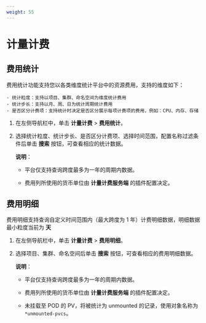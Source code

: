 ```yaml
---
weight: 55
---
```


# 计量计费

## 费用统计

费用统计功能支持您以各类维度统计平台中的资源费用，支持的维度如下：

    - 统计粒度：支持以项目、集群、命名空间为维度统计费用
    - 统计步长：支持以月、周、日为统计周期统计费用
    - 是否区分计费项：支持统计时决定是否区分展示每项计费项的费用，例如：CPU、内存、存储


1. 在左侧导航栏中，单击 **计量计费** > **费用统计**。

2. 选择统计粒度、统计步长、是否区分计费项、选择时间范围，配置名称过滤条件后单击 **搜索** 按钮，可查看相应的统计数据。
    
    **说明**：
    
    * 平台仅支持查询跨度最多为一年的周期内数据。
    
    * 费用列所使用的货币单位由 **计量计费服务端** 的插件配置决定。

## 费用明细 

费用明细支持查询自定义时间范围内（最大跨度为 1 年）计费明细数据，明细数据最小粒度当前为 **天**


1. 在左侧导航栏中，单击 **计量计费** > **费用明细**。

2. 选择项目、集群、命名空间后单击 **搜索** 按钮，可查看相应的费用明细数据。
    
    **说明**：
    
    * 平台仅支持查询跨度最多为一年的周期内数据。
    
    * 费用列所使用的货币单位由 **计量计费服务端** 的插件配置决定。

    * 未挂载至 POD 的 PV，将被统计为 unmounted 的记录，使用对象名称为 `*unmounted-pvcs`。
